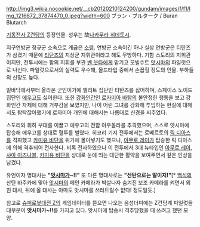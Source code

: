 http://img3.wikia.nocookie.net/__cb20120210124200/gundam/images/f/f1/Img_1216672_37874470_0.jpeg?width=600
ブラン・ブルターク / Buran Blutarch

[[기동전사 Z건담]]의 등장인물. 성우는 故[[나카무라 히데토시]].

지구연방군 정규군 소속으로 계급은 [[소령]]. 연방군 소속이긴 하나 실상 연방군은 티탄즈가 삼켰기 때문에 [[티탄즈]]의 지상군 지휘관이라고 해도 무방하다. 
기함 스도리의 지휘관이지만, 전투시에는 함의 지휘를 부관 [[벤 웃타]]에게 맡기고 모빌슈트 [[앗시마]]의 파일럿으로 나선다. 파일럿으로서의 실력도 우수해, 올드타입 중에서 손꼽힐 정도의 인물. 부하들의 신망도 높다.

밑바닥에서부터 올라온 군인이기에 엘리트 집단인 티탄즈를 싫어하며, 스페이스 노이드 집단인 [[에우고]]도 싫어한다. 또한 [[강화인간]]인 [[로자미아 바탐]]의 불안정한 행동을 보고 강화인간 자체에 대해 거부감을 보였지만, 나이 어린 그녀를 강화해 투입하는 현실에 대해서도 탐탁잖아했기에 로자미아 개인에 대해서는 나름대로 신경을 써주었다.

스도리와 휘하 부대를 이끌고 에우고의 전함 아우돔라를 추격했으며, 스스로 앗시마에 탑승해 에우고를 상대로 혈투를 벌였다. 히코리 기지 전투에서는 로베르토의 [[릭 디아스]]를 격파했고 [[카미유 비단]]을 위기에 몰아넣기도 했으나, [[아무로 레이]]가 탑승한 릭 디아스에 의해 격추되어 전사한다. 
비록 전사하였으나 이 전투에서 3대 뉴타입인 [[아무로 레이]], [[샤아 아즈나블]], [[카미유 비단]]을 상대로 눈에 띄는 대단한 활약을 보여주면서 깊은 인상을 남겼다.

유언이자 명대사는 '''"[[앗시마]]가~!!"'''
또 다른 명대사로는 '''"산탄으로는 말이지!"'''[* [[백식]]의 산탄 바주카에 맞아 [[앗시마]]의 메인 카메라가 박살나자 숨겨진 보조 카메라를 켜면서 외친 대사, 뒤에 올 대사는 아마도 앗시마를 쓰러트릴수 없다! 정도일듯.]

참고로 [[슈퍼로봇대전 Z]]의 게임데이터를 뜯으면 나오는 음성더미에는 Z건담계 파일럿들 대부분이 '''앗시마가~!!'''를 가지고 있다. 앗시마에 탑승시 격추당했을 때 쓰려고 했던 모양.
